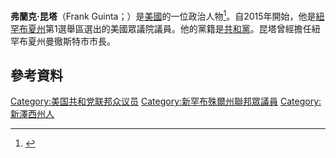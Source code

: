 '''弗蘭克·昆塔'''（Frank Guinta；{{bd|1970年|9月26日}}）是[[美國|美國]]的一位政治人物<ref>{{cite news|title=Shea-Porter concedes race to Guinta in 1st District|url=http://www.wmur.com/politics/1st-cd-candidates-wait-for-results-in-tight-race/29528340|accessdate=8 November 2014|archive-date=2016-03-04|archive-url=https://web.archive.org/web/20160304062549/http://www.wmur.com/politics/1st-cd-candidates-wait-for-results-in-tight-race/29528340|dead-url=no}}</ref>。自2015年開始，他是[[紐罕布夏州|紐罕布夏州]]第1選舉區選出的美國眾議院議員。他的黨籍是[[共和黨_(美國)|共和黨]]。昆塔曾經擔任紐罕布夏州曼徹斯特市市長。
== 參考資料 ==
{{reflist}}
{{US-poli-bio-stub}}
{{normdaten}}
{{DEFAULTSORT:guinta}}
[[Category:美国共和党联邦众议员|Category:美国共和党联邦众议员]]
[[Category:新罕布殊爾州聯邦眾議員|Category:新罕布殊爾州聯邦眾議員]]
[[Category:新澤西州人|Category:新澤西州人]]
